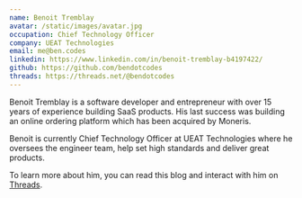 ```yaml
---
name: Benoit Tremblay
avatar: /static/images/avatar.jpg
occupation: Chief Technology Officer
company: UEAT Technologies
email: me@ben.codes
linkedin: https://www.linkedin.com/in/benoit-tremblay-b4197422/
github: https://github.com/bendotcodes
threads: https://threads.net/@bendotcodes
---
```


Benoit Tremblay is a software developer and entrepreneur with over 15 years of experience building SaaS products. His last success was building an online ordering platform which has been acquired by Moneris.

Benoit is currently Chief Technology Officer at UEAT Technologies where he oversees the engineer team, help set high standards and deliver great products.

To learn more about him, you can read this blog and interact with him on <a href="https://threads.net/@bendotcodes">Threads</a>.
